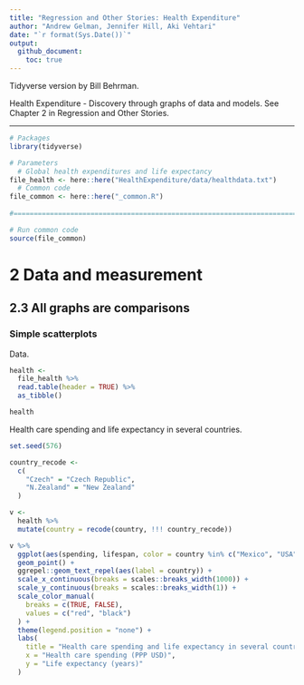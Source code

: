 ```yaml
---
title: "Regression and Other Stories: Health Expenditure"
author: "Andrew Gelman, Jennifer Hill, Aki Vehtari"
date: "`r format(Sys.Date())`"
output:
  github_document:
    toc: true
---
```

Tidyverse version by Bill Behrman.

Health Expenditure - Discovery through graphs of data and
models. See Chapter 2 in Regression and Other Stories.

-------------

```r
# Packages
library(tidyverse)

# Parameters
  # Global health expenditures and life expectancy
file_health <- here::here("HealthExpenditure/data/healthdata.txt")
  # Common code
file_common <- here::here("_common.R")
  
#===============================================================================

# Run common code
source(file_common)
```

# 2 Data and measurement

## 2.3 All graphs are comparisons

### Simple scatterplots

Data.

```r
health <- 
  file_health %>% 
  read.table(header = TRUE) %>% 
  as_tibble()

health
```

Health care spending and life expectancy in several countries.

```r
set.seed(576)

country_recode <- 
  c(
    "Czech" = "Czech Republic",
    "N.Zealand" = "New Zealand"
  )

v <- 
  health %>% 
  mutate(country = recode(country, !!! country_recode))

v %>% 
  ggplot(aes(spending, lifespan, color = country %in% c("Mexico", "USA"))) +
  geom_point() +
  ggrepel::geom_text_repel(aes(label = country)) +
  scale_x_continuous(breaks = scales::breaks_width(1000)) +
  scale_y_continuous(breaks = scales::breaks_width(1)) +
  scale_color_manual(
    breaks = c(TRUE, FALSE),
    values = c("red", "black")
  ) +
  theme(legend.position = "none") +
  labs(
    title = "Health care spending and life expectancy in several countries",
    x = "Health care spending (PPP USD)",
    y = "Life expectancy (years)"
  )
```

